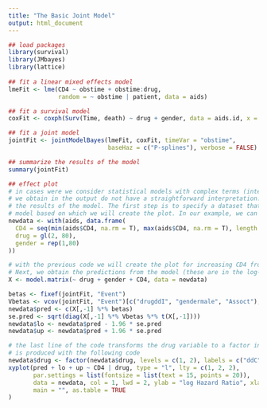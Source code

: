 ```yaml
---
title: "The Basic Joint Model"
output: html_document
---
```



```r
## load packages
library(survival)
library(JMbayes)
library(lattice)
    
## fit a linear mixed effects model
lmeFit <- lme(CD4 ~ obstime + obstime:drug,
              random = ~ obstime | patient, data = aids)

## fit a survival model
coxFit <- coxph(Surv(Time, death) ~ drug + gender, data = aids.id, x = TRUE)

## fit a joint model
jointFit <- jointModelBayes(lmeFit, coxFit, timeVar = "obstime",
                            baseHaz = c("P-splines"), verbose = FALSE)

## summarize the results of the model
summary(jointFit)

## effect plot
# in cases were we consider statistical models with complex terms (interactions and nonlinear terms), the regression coefficients
# we obtain in the output do not have a straightforward interpretation. In these settings, we can use effect plots to communicate 
# the results of the model. The first step is to specify a dataset that contains combinations of values for the covariates of the 
# model based on which we will create the plot. In our example, we can create a single figure for each drug group and increasing CD4
newdata <- with(aids, data.frame(
  CD4 = seq(min(aids$CD4, na.rm = T), max(aids$CD4, na.rm = T), length.out = 80),
  drug = gl(2, 80),
  gender = rep(1,80)
))

# with the previous code we will create the plot for increasing CD4 from min CD4 to max CD4, females, and both drug and placebo. 
# Next, we obtain the predictions from the model (these are in the log-hazard scale), and we calculate the 95% confidence interval
X <- model.matrix(~ drug + gender + CD4, data = newdata)

betas <- fixef(jointFit, "Event")
Vbetas <- vcov(jointFit, "Event")[c("drugddI", "gendermale", "Assoct"), c("drugddI", "gendermale", "Assoct")]
newdata$pred <- c(X[,-1] %*% betas)
se.pred <- sqrt(diag(X[,-1] %*% Vbetas %*% t(X[,-1])))
newdata$lo <- newdata$pred - 1.96 * se.pred
newdata$up <- newdata$pred + 1.96 * se.pred

# the last line of the code transforms the drug variable to a factor in order to have a more visible label in the plot that 
# is produced with the following code
newdata$drug <- factor(newdata$drug, levels = c(1, 2), labels = c("ddC", "ddI"))
xyplot(pred + lo + up ~ CD4 | drug, type = "l", lty = c(1, 2, 2), 
       par.settings = list(fontsize = list(text = 15, points = 20)),
       data = newdata, col = 1, lwd = 2, ylab = "log Hazard Ratio", xlab = "CD4",
       main = "", as.table = TRUE
)

```
